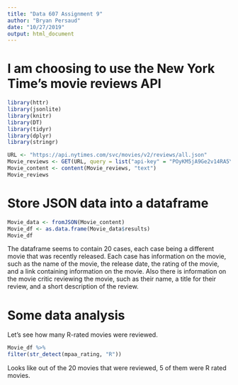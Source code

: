 ---
title: "Data 607 Assignment 9"
author: "Bryan Persaud"
date: "10/27/2019"
output: html_document
---

# I am choosing to use the New York Time's movie reviews API

```{r}
library(httr)
library(jsonlite)
library(knitr)
library(DT)
library(tidyr)
library(dplyr)
library(stringr)
```



```{r}
URL <- "https://api.nytimes.com/svc/movies/v2/reviews/all.json"
Movie_reviews <- GET(URL, query = list("api-key" = "POyKM5jA9Ge2v14RA5YGz49jkJim3gj9"))
Movie_content <- content(Movie_reviews, "text")
Movie_reviews
```

# Store JSON data into a dataframe

```{r}
Movie_data <- fromJSON(Movie_content)
Movie_df <- as.data.frame(Movie_data$results)
Movie_df
```

The dataframe seems to contain 20 cases, each case being a different movie that was recently released. Each case has information on the movie, such as the name of the movie, the release date, the rating of the movie, and  a link containing information on the movie. Also there is information on the movie critic reviewing the movie, such as their name, a title for their review, and a short description of the review.

# Some data analysis

Let's see how many R-rated movies were reviewed.

```{r}
Movie_df %>%
filter(str_detect(mpaa_rating, "R"))
```

Looks like out of the 20 movies that were reviewed, 5 of them were R rated movies.